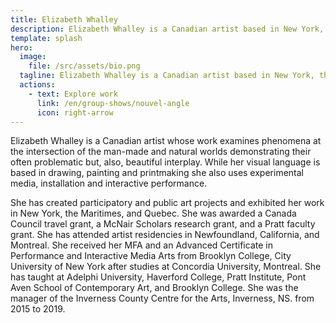 ```yaml
---
title: Elizabeth Whalley
description: Elizabeth Whalley is a Canadian artist based in New York, the Maritimes, and Quebec.
template: splash
hero:
  image:
    file: /src/assets/bio.png
  tagline: Elizabeth Whalley is a Canadian artist based in New York, the Maritimes, and Quebec.
  actions:
    - text: Explore work
      link: /en/group-shows/nouvel-angle
      icon: right-arrow
---
```


Elizabeth Whalley is a Canadian artist whose work examines phenomena at the intersection of the man-made and natural worlds demonstrating their often problematic but, also, beautiful interplay. While her visual language is based in drawing, painting and printmaking she also uses experimental media, installation and interactive performance.  

She has created participatory and public art projects and exhibited her work in New York, the Maritimes, and Quebec. She  was awarded a Canada Council travel grant, a McNair Scholars research grant, and a Pratt faculty grant. She has attended artist residencies in Newfoundland, California, and Montreal.  She received her MFA and an Advanced Certificate in Performance and Interactive Media Arts from Brooklyn College, City University of New York after studies at Concordia University, Montreal. She has taught at Adelphi University, Haverford College, Pratt Institute, Pont Aven School of Contemporary Art, and Brooklyn College. She was  the manager of the Inverness County Centre for the Arts, Inverness, NS. from 2015 to 2019.




<CardGrid>
  <LinkCard title="Resume" href="https://drive.google.com/file/d/1qU5B0597uYCxttfXgwp7gXmZ4zJPqunH/" />
  <LinkCard title="Instagram" href="https://www.instagram.com/elizabethwhalleyprojects/" />
</CardGrid>

